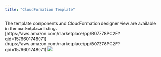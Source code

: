 ```yaml
---
title: "CloudFormation Template"
---
```


<Tip>
The template components and CloudFormation designer view are available in the marketplace listing: [https://aws.amazon.com/marketplace/pp/B07Z78PC2F?qid=1576601748071](https://aws.amazon.com/marketplace/pp/B07Z78PC2F?qid=1576601748071)

</Tip>

<Frame caption="BlockScout AWS Topology Diagram">
  <img src="/images/ab75a058-image.jpeg" />
</Frame>